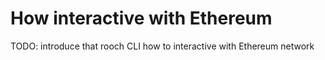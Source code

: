 # How interactive with Ethereum

TODO: introduce that rooch CLI how to interactive with Ethereum network
